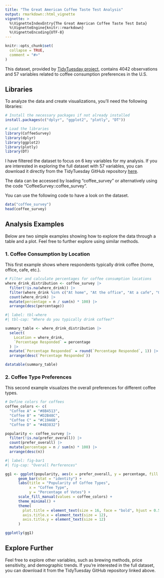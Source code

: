 ```yaml
---
title: "The Great American Coffee Taste Test Analysis"
output: rmarkdown::html_vignette
vignette: >
  %\VignetteIndexEntry{The Great American Coffee Taste Test Data}
  %\VignetteEngine{knitr::rmarkdown}
  %\VignetteEncoding{UTF-8}
---
```


```r
knitr::opts_chunk$set(
  collapse = TRUE,
  comment = "#>"
)
```

This dataset, provided by [TidyTuesday project](https://github.com/rfordatascience/tidytuesday/blob/master/data/2024/2024-05-14/readme.md), contains 4042 observations and 57 variables related to coffee consumption preferences in the U.S.

## Libraries

To analyze the data and create visualizations, you'll need the following libraries:

```r
# Install the necessary packages if not already installed
install.packages(c("dplyr", "ggplot2", "plotly", "DT"))

```

```r
# Load the libraries
library(CoffeeSurvey)
library(dplyr)
library(ggplot2)
library(plotly)
library(DT)
```


I have filtered the dataset to focus on 6 key variables for my analysis. If you are interested in exploring the full dataset with 57 variables, you can download it directly from the TidyTuesday GitHub repository [here](https://github.com/rfordatascience/tidytuesday/blob/master/data/2024/2024-05-14/readme.md).

The data can be accessed by loading "coffee_survey" or alternatively using the code "CoffeeSurvey::coffee_survey".

You can use the following code to have a look on the dataset.

```r
data("coffee_survey")
head(coffee_survey)
```

## Analysis Examples

Below are two simple examples showing how to explore the data through a table and a plot. Feel free to further explore using similar methods.

### 1. Coffee Consumption by Location

This first example shows where respondents typically drink coffee (home, office, cafe, etc.).

```r
# Filter and calculate percentages for coffee consumption locations
where_drink_distribution <- coffee_survey |>
  filter(!is.na(where_drink)) |>
  filter(where_drink %in% c("At home", "At the office", "At a cafe", "On the go")) |>
  count(where_drink) |>
  mutate(percentage = n / sum(n) * 100) |>
  arrange(desc(percentage))
```

```r
#| label: tbl-where
#| tbl-cap: "Where do you typically drink coffee?"

summary_table <- where_drink_distribution |>
  select(
    Location = where_drink,                  
    `Percentage Responded` = percentage        
  ) |>
  mutate(`Percentage Responded` = round(`Percentage Responded`, 1)) |>  
  arrange(desc(`Percentage Responded`))

datatable(summary_table)
```

### 2. Coffee Type Preferences

This second example visualizes the overall preferences for different coffee types.

```r
# Define colors for coffees
coffee_colors <- c(
  "Coffee A" = "#8B4513",
  "Coffee B" = "#D2B48C",
  "Coffee C" = "#C19A6B",
  "Coffee D" = "#4B3832")

popularity <- coffee_survey |>
  filter(!is.na(prefer_overall)) |>
  count(prefer_overall) |>
  mutate(percentage = n / sum(n) * 100) |>
  arrange(desc(n))

```

```r
#| label: fig-bar1
#| fig-cap: "Overall Perferences"

gg1 <- ggplot(popularity, aes(x = prefer_overall, y = percentage, fill = prefer_overall)) +
      geom_bar(stat = "identity") +
      labs(title = "Popularity of Coffee Types",
           x = "Coffee Type",
           y = "Percentage of Votes") +
      scale_fill_manual(values = coffee_colors) +
      theme_minimal() +
      theme(
        plot.title = element_text(size = 16, face = "bold", hjust = 0.5),
        axis.title.x = element_text(size = 12),
        axis.title.y = element_text(size = 12)
      )

ggplotly(gg1)
```

## Explore Further

Feel free to explore other variables, such as brewing methods, price sensitivity, and demographic trends. If you're interested in the full dataset, you can download it from the TidyTuesday GitHub repository linked above.
